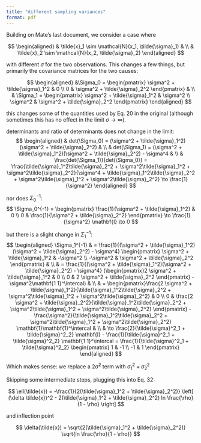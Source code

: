 ```yaml
---
title: "different sampling variances"
format: pdf
---
```


Building on Mate's last document, we consider a case where

$$
\begin{aligned}
& \tilde{x}_1 \sim \mathcal{N}(x_1, \tilde{\sigma}_1)
& \\
& \tilde{x}_2 \sim \mathcal{N}(x_2, \tilde{\sigma}_2)
\end{aligned}
$$

with different $\tilde{\sigma}$ for the two observations. This changes a few things, but primarily the covariance matrices for the two causes:

$$
\begin{aligned}
&\Sigma_0 = \begin{pmatrix}
\sigma^2 + \tilde{\sigma}_1^2 & 0 \\
0 & \sigma^2 + \tilde{\sigma}_2^2
\end{pmatrix}
& \\
& \Sigma_1 = \begin{pmatrix}
\sigma^2 + \tilde{\sigma}_1^2 & \sigma^2 \\
\sigma^2 & \sigma^2 + \tilde{\sigma}_2^2
\end{pmatrix}
\end{aligned}
$$

this changes some of the quantities used by Eq. 20 in the original (although sometimes this has no effect in the limit $\sigma \to \infty$).

determinants and ratio of determinants does not change in the limit:
$$
\begin{aligned}
& det(\Sigma_0) = (\sigma^2 + \tilde{\sigma}_1^2)(\sigma^2 + \tilde{\sigma}_2^2)
& \\
& det(\Sigma_1) = (\sigma^2 + \tilde{\sigma}_1^2)(\sigma^2 + \tilde{\sigma}_2^2) - \sigma^4
& \\
& \frac{det(\Sigma_1)}{det(\Sigma_0)} = \frac{\tilde{\sigma}_1^2\tilde{\sigma}_2^2 + \sigma^2\tilde{\sigma}_1^2 + \sigma^2\tilde{\sigma}_2^2}{\sigma^4 + \tilde{\sigma}_1^2\tilde{\sigma}_2^2 + \sigma^2\tilde{\sigma}_1^2 + \sigma^2\tilde{\sigma}_2^2} \to \frac{1}{\sigma^2}
\end{aligned}
$$

nor does $\Sigma_0^{-1}$:
$$
\Sigma_0^{-1} = \begin{pmatrix} \frac{1}{\sigma^2 + \tilde{\sigma}_1^2} & 0 \\ 0 & \frac{1}{\sigma^2 + \tilde{\sigma}_2^2} \end{pmatrix} \to \frac{1}{\sigma^2} \mathbf{I} \to 0
$$

but there is a slight change in $\Sigma_1^{-1}$:
$$
\begin{aligned} 
\Sigma_1^{-1} & = \frac{1}{(\sigma^2 + \tilde{\sigma}_1^2)(\sigma^2 + \tilde{\sigma}_2^2) - \sigma^4} \begin{pmatrix}
\sigma^2 + \tilde{\sigma}_1^2 & -\sigma^2 \\
-\sigma^2 & \sigma^2 + \tilde{\sigma}_2^2
\end{pmatrix}
& \\
& = \frac{1}{(\sigma^2 + \tilde{\sigma}_1^2)(\sigma^2 + \tilde{\sigma}_2^2) - \sigma^4} (\begin{pmatrix}2 \sigma^2 + \tilde{\sigma}_1^2 & 0 \\ 0 & 2 \sigma^2 + \tilde{\sigma}_2^2 \end{pmatrix} - \sigma^2\mathbf{1 1}^\intercal)
& \\
& = \begin{pmatrix}\frac{2 \sigma^2 + \tilde{\sigma}_1^2}{\tilde{\sigma}_1^2\tilde{\sigma}_2^2 + \sigma^2\tilde{\sigma}_1^2 + \sigma^2\tilde{\sigma}_2^2} & 0 \\ 0 & \frac{2 \sigma^2 + \tilde{\sigma}_2^2}{\tilde{\sigma}_1^2\tilde{\sigma}_2^2 + \sigma^2\tilde{\sigma}_1^2 + \sigma^2\tilde{\sigma}_2^2} \end{pmatrix} - \frac{\sigma^2}{\tilde{\sigma}_1^2\tilde{\sigma}_2^2 + \sigma^2\tilde{\sigma}_1^2 + \sigma^2\tilde{\sigma}_2^2} \mathbf{1}\mathbf{1}^\intercal
& \\
& \to \frac{2}{\tilde{\sigma}^2_1 + \tilde{\sigma}^2_2} \mathbf{I} - \frac{1}{\tilde{\sigma}^2_1 + \tilde{\sigma}^2_2} \mathbf{1 1}^\intercal = \frac{1}{\tilde{\sigma}^2_1 + \tilde{\sigma}^2_2}
\begin{pmatrix}
1 & -1
\\
-1 & 1
\end{pmatrix}
\end{aligned}
$$

Which makes sense: we replace a $2 \tilde{\sigma}^2$ term with $\tilde{\sigma}_1^2 + \tilde{\sigma}_2^2$ 

Skipping some intermediate steps, plugging this into Eq. 32:

$$
\ell(\tilde{x}) = -\frac{1}{2(\tilde{\sigma}_1^2 + \tilde{\sigma}_2^2)} \left[ (\delta \tilde{x})^2 - 2(\tilde{\sigma}_1^2 + \tilde{\sigma}_2^2) ln \frac{\rho}{1 - \rho} \right]
$$

and inflection point

$$
\delta(\tilde{x}) = \sqrt{2(\tilde{\sigma}_1^2 + \tilde{\sigma}_2^2)} \sqrt{ln \frac{\rho}{1 - \rho}}
$$

